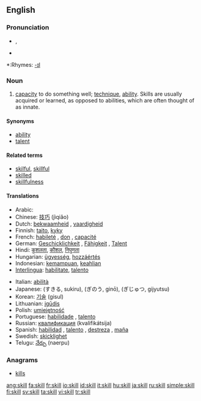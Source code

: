 ==English==

===Pronunciation===
*{{IPA|/skɪl/}}, {{SAMPA|/skIl/}}
*{{audio|en-us-skill.ogg|Audio (US)}}

*:Rhymes: [[Rhymes:English:-ɪl|-ɪl]]

===Noun===
{{en-noun}}

# [[capacity]] to do something well; [[technique]], [[ability]]. Skills are usually acquired or learned, as opposed to abilities, which are often thought of as innate.

====Synonyms====
*[[ability]]
*[[talent]]

====Related terms====
*[[skilful]], [[skillful]]
*[[skilled]]
*[[skillfulness]]

====Translations====
{{trans-top|capacity to do something well}}
*Arabic: {{ARchar|[[مهارة]]}} {{IPAchar|(mahára)}} {{f}}
*Chinese: [[技巧]] (jìqiǎo)
*Dutch: [[bekwaamheid]] {{f}}, [[vaardigheid]] {{f}}
*Finnish: [[taito]], [[kyky]]
*French: [[habileté]] {{f}}, [[don]] {{m}}, [[capacité]] {{f}}
*German: [[Geschicklichkeit]] {{f}}, [[Fähigkeit]] {{f}}, [[Talent]] {{n}}
*Hindi: [[कुशलता]], [[कौशल]], [[निपुणता]]
*Hungarian: [[ügyesség]], [[hozzáértés]]
*Indonesian: [[mampu|kemampuan]], [[ahli|keahlian]]
*[[Interlingua]]: [[habilitate]], [[talento]]
{{trans-mid}}
*Italian: [[abilità]] {{f}}
*Japanese: {{JAchar|[[スキル]]}} (すきる, sukiru), {{JAchar|[[技能]]}} (ぎのう, ginō), {{JAchar|[[技術]]}} (ぎじゅつ, gijyutsu)
*Korean: [[기술]] (gisul)
*Lithuanian: [[įgūdis]] {{m}}
*Polish: [[umiejętność]] {{f}}
*Portuguese: [[habilidade]] {{f}}, [[talento]] {{m}}
*Russian: [[квалификация]] (kvalifikátsija)
*Spanish: [[habilidad]] {{f}}, [[talento]] {{m}}, [[destreza]] {{f}}, [[maña]] {{f}}
*Swedish: [[skicklighet]]
*Telugu: [[నేర్పు]] (naerpu)
{{trans-bottom}}

===Anagrams===
*[[kills]]

[[ang:skill]]
[[fa:skill]]
[[fr:skill]]
[[io:skill]]
[[id:skill]]
[[it:skill]]
[[hu:skill]]
[[ja:skill]]
[[ru:skill]]
[[simple:skill]]
[[fi:skill]]
[[sv:skill]]
[[ta:skill]]
[[vi:skill]]
[[tr:skill]]